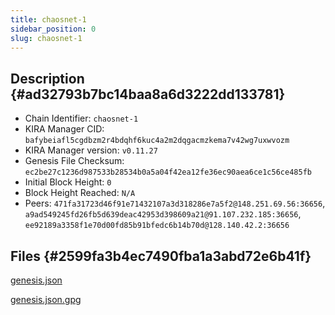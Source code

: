 ```yaml
---
title: chaosnet-1
sidebar_position: 0
slug: chaosnet-1
---
```





## Description {#ad32793b7bc14baa8a6d3222dd133781}

- Chain Identifier: `chaosnet-1`
- KIRA Manager CID: `bafybeiafl5cgdbzm2r4bdqhf6kuc4a2m2dqgacmzkema7v42wg7uxwvozm`
- KIRA Manager version: `v0.11.27`
- Genesis File Checksum: `ec2be27c1236d987533b28534b0a5a04f42ea12fe36ec90aea6ce1c56ce485fb`
- Initial Block Height: `0`
- Block Height Reached: `N/A`
- Peers: `471fa31723d46f91e71432107a3d318286e7a5f2@148.251.69.56:36656`, `a9ad549245fd26fb5d639deac42953d398609a21@91.107.232.185:36656`, `ee92189a3358f1e70d00fd85b91bfedc6b14b70d@128.140.42.2:36656`

## Files {#2599fa3b4ec7490fba1a3abd72e6b41f}


[genesis.json](https://prod-files-secure.s3.us-west-2.amazonaws.com/9b5bfc45-bdb5-4b46-80e6-aabe3cae64d0/855fdb00-6ad0-473f-877e-b2e0f344a034/genesis.json?X-Amz-Algorithm=AWS4-HMAC-SHA256&X-Amz-Content-Sha256=UNSIGNED-PAYLOAD&X-Amz-Credential=AKIAT73L2G45HZZMZUHI%2F20240626%2Fus-west-2%2Fs3%2Faws4_request&X-Amz-Date=20240626T060924Z&X-Amz-Expires=3600&X-Amz-Signature=832ed02587e144221730be5b46d0ec880e409c038aa9601d528f6c278aef500e&X-Amz-SignedHeaders=host&x-id=GetObject)


[genesis.json.gpg](https://prod-files-secure.s3.us-west-2.amazonaws.com/9b5bfc45-bdb5-4b46-80e6-aabe3cae64d0/cc6cf6ac-ffe5-4d93-9deb-b3040bfb3fc7/genesis.json.gpg?X-Amz-Algorithm=AWS4-HMAC-SHA256&X-Amz-Content-Sha256=UNSIGNED-PAYLOAD&X-Amz-Credential=AKIAT73L2G45HZZMZUHI%2F20240626%2Fus-west-2%2Fs3%2Faws4_request&X-Amz-Date=20240626T060924Z&X-Amz-Expires=3600&X-Amz-Signature=13df02517a9224ea2a6384a4fab3912bad5ea34171c2eb86af03f53cf675770c&X-Amz-SignedHeaders=host&x-id=GetObject)

